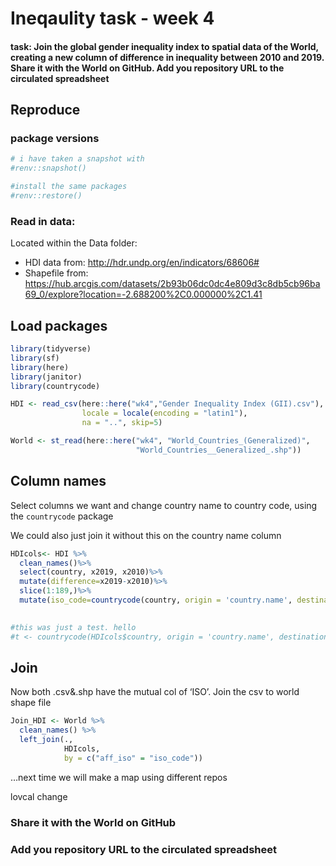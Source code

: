 # Ineqaulity task - week 4

#### task: Join the global gender inequality index to spatial data of the World, creating a new column of difference in inequality between 2010 and 2019. Share it with the World on GitHub. Add you repository URL to the circulated spreadsheet

## Reproduce

### package versions

```r
# i have taken a snapshot with
#renv::snapshot()

#install the same packages
#renv::restore()
```

### Read in data:

Located within the Data folder:

-   HDI data from: <http://hdr.undp.org/en/indicators/68606#>
-   Shapefile from: <https://hub.arcgis.com/datasets/2b93b06dc0dc4e809d3c8db5cb96ba69_0/explore?location=-2.688200%2C0.000000%2C1.41>

## Load packages

```r
library(tidyverse)
library(sf)
library(here)
library(janitor)
library(countrycode)
```

```r
HDI <- read_csv(here::here("wk4","Gender Inequality Index (GII).csv"),
                locale = locale(encoding = "latin1"),
                na = "..", skip=5)

World <- st_read(here::here("wk4", "World_Countries_(Generalized)",
                            "World_Countries__Generalized_.shp"))
```

## Column names

Select columns we want and change country name to country code, using the `countrycode` package

We could also just join it without this on the country name column

```r
HDIcols<- HDI %>%
  clean_names()%>%
  select(country, x2019, x2010)%>%
  mutate(difference=x2019-x2010)%>%
  slice(1:189,)%>%
  mutate(iso_code=countrycode(country, origin = 'country.name', destination = 'iso2c'))
  

#this was just a test. hello
#t <- countrycode(HDIcols$country, origin = 'country.name', destination = 'iso2c') 

```

## Join
Now both .csv&.shp have the mutual col of 'ISO'.
Join the csv to world shape file

```r
Join_HDI <- World %>% 
  clean_names() %>%
  left_join(., 
            HDIcols,
            by = c("aff_iso" = "iso_code"))
```

...next time we will make a map using different repos

lovcal change


### Share it with the World on GitHub

### Add you repository URL to the circulated spreadsheet
